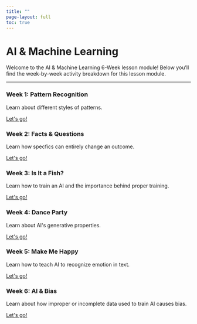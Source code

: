 ```yaml
---
title: ""
page-layout: full
toc: true
---
```


<div class="hero-section">
  <h1 class="main-title">AI & Machine Learning</h1>
  <p class="subtitle">Welcome to the AI & Machine Learning 6-Week lesson module! Below you'll find the week-by-week activity breakdown for this lesson module. </p>
</div>

<hr class="section-divider">


```{=html}
<div class="curriculum-section">
  <div class="curriculum-box">
      <h3 class="info-title">Week 1: Pattern Recognition</h3>
      <p class="info-subtitle">Learn about different styles of patterns. </p>
      <a href="/k-6_activities/06activity/06activity.qmd" class="button">Let's go!</a>
  </div>

  <div class="curriculum-box">
      <h3 class="info-title">Week 2: Facts & Questions</h3>
      <p class="info-subtitle">Learn how specfics can entirely change an outcome. </p>
      <a href="/k-6_activities/12activity/12activity.qmd" class="button">Let's go!</a>
  </div>
</div>

<div class="curriculum-section">
<div class="curriculum-box">
      <h3 class="info-title">Week 3: Is It a Fish?</h3>
      <p class="info-subtitle">Learn how to train an AI and the importance behind proper training.</p>
      <a href="/k-6_activities/22activity/22activity.qmd" class="button">Let's go!</a>
  </div>

  <div class="curriculum-box">
      <h3 class="info-title">Week 4: Dance Party</h3>
      <p class="info-subtitle">Learn about AI's generative properties. </p>
      <a href="/k-6_activities/23activity/23activity.qmd" class="button">Let's go!</a>
  </div>
</div>

<div class="curriculum-section">
  <div class="curriculum-box">
      <h3 class="info-title">Week 5: Make Me Happy</h3>
      <p class="info-subtitle">Learn how to teach AI to recognize emotion in text. </p>
      <a href="/k-6_activities/24activity/24activity.qmd" class="button">Let's go!</a>
  </div>

  <div class="curriculum-box">
      <h3 class="info-title">Week 6: AI & Bias</h3>
      <p class="info-subtitle">Learn about how improper or incomplete data used to train AI causes bias. </p>
      <a href="/k-6_activities/25activity/25activity.qmd" class="button">Let's go!</a>
  </div>
</div>
```